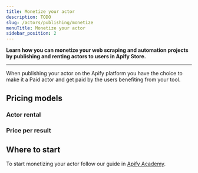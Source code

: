 ```yaml
---
title: Monetize your actor
description: TODO
slug: /actors/publishing/monetize
menuTitle: Monetize your actor
sidebar_position: 2
---
```


**Learn how you can monetize your web scraping and automation projects by publishing and renting actors to users in Apify Store.**

---

When publishing your actor on the Apify platform you have the choice to make it a Paid actor and get paid by the users benefiting from your tool.

## Pricing models

### Actor rental


### Price per result

## Where to start 

To start monetizing your actor follow our guide in [Apify Academy](/academy/get-most-of-actors/monetizing-your-actor).